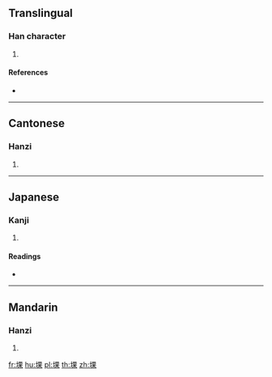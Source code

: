 {{character info/new}}
==Translingual==

===Han character===
{{Han char|rn=32|rad=土|as=08|sn=11|four=46194|canj=GWD|ids=⿰土果}}

# {{defn|Han|sort=土08}}

====References====
* {{Han ref|kx=0231.220|dkj=05206|dj=0469.010|hdz=10453.020|uh=5801|ud=22529|bh=D4C6|bd=54470}}

----

==Cantonese==

===Hanzi===
{{yue-hanzi|jyut=[[fo2]], [[fo3]]|y=fo2, fo3}}

# {{defn|lang=yue|sort=土08}}

----

==Japanese==

===Kanji===
{{ja-kanji|grade=|rs=土08}}

# {{defn|lang=ja|sort=土08}}

====Readings====
* {{ja-readings|on=[[か]] (ka), [[かい]] (kai), [[け]] (ke), [[わ]] (wa)|kun=[[おか]] (oka), [[ちり]] (chiri), [[あじか]] (ajika)}}

----

==Mandarin==

===Hanzi===
{{cmn-hanzi|pin=[[kè]] ([[ke4]])|wg=k'o<sup>4</sup>}}

# {{defn|lang=cmn|sort=土08}}

[[fr:堁]]
[[hu:堁]]
[[pl:堁]]
[[th:堁]]
[[zh:堁]]